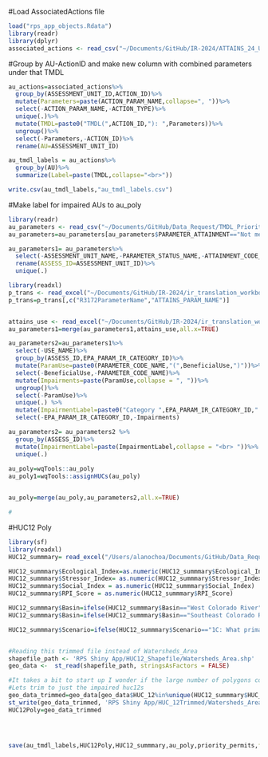 #Load AssociatedActions file

```r
load("rps_app_objects.Rdata")
library(readr)
library(dplyr)
associated_actions <- read_csv("~/Documents/GitHub/IR-2024/ATTAINS_24_UPLOADS/ALL_ASMT_UTAHDWQ_2024 2/associated-actions.csv")
```
#Group by AU-ActionID and make new column with combined parameters under that TMDL
```r
au_actions=associated_actions%>%
  group_by(ASSESSMENT_UNIT_ID,ACTION_ID)%>%
  mutate(Parameters=paste(ACTION_PARAM_NAME,collapse=", "))%>%
  select(-ACTION_PARAM_NAME,-ACTION_TYPE)%>%
  unique(.)%>%
  mutate(TMDL=paste0("TMDL(",ACTION_ID,"): ",Parameters))%>%
  ungroup()%>%
  select(-Parameters,-ACTION_ID)%>%
  rename(AU=ASSESSMENT_UNIT_ID)

au_tmdl_labels = au_actions%>%
  group_by(AU)%>%
  summarize(Label=paste(TMDL,collapse="<br>"))

write.csv(au_tmdl_labels,"au_tmdl_labels.csv")

```




#Make label for impaired AUs to au_poly
```r
library(readr)
au_parameters <- read_csv("~/Documents/GitHub/Data_Request/TMDL_Prioritization/UTAHDWQ_parameters_11464.csv")
au_parameters=au_parameters[au_parameters$PARAMETER_ATTAINMENT=="Not meeting criteria",]

au_parameters1= au_parameters%>%
  select(-ASSESSMENT_UNIT_NAME,-PARAMETER_STATUS_NAME,-ATTAINMENT_CODE_NAME,-PARAMETER_ATTAINMENT,-USE_NAME)%>%
  rename(ASSESS_ID=ASSESSMENT_UNIT_ID)%>%
  unique(.)

library(readxl)
p_trans <- read_excel("~/Documents/GitHub/IR-2024/ir_translation_workbook_working_2024.xlsx", sheet = "paramTransTable")
p_trans=p_trans[,c("R3172ParameterName","ATTAINS_PARAM_NAME")]


attains_use <- read_excel("~/Documents/GitHub/IR-2024/ir_translation_workbook_working_2024.xlsx", sheet = "ATTAINS_uses")
au_parameters1=merge(au_parameters1,attains_use,all.x=TRUE)

au_parameters2=au_parameters1%>%
  select(-USE_NAME)%>%
  group_by(ASSESS_ID,EPA_PARAM_IR_CATEGORY_ID)%>%
  mutate(ParamUse=paste0(PARAMETER_CODE_NAME,"(",BeneficialUse,")"))%>%
  select(-BeneficialUse,-PARAMETER_CODE_NAME)%>%
  mutate(Impairments=paste(ParamUse,collapse = ", "))%>%
  ungroup()%>%
  select(-ParamUse)%>%
  unique(.) %>%
  mutate(ImpairmentLabel=paste0("Category ",EPA_PARAM_IR_CATEGORY_ID," Impairments: ",Impairments))%>%
  select(-EPA_PARAM_IR_CATEGORY_ID,-Impairments)

au_parameters2= au_parameters2 %>%
  group_by(ASSESS_ID)%>%
  mutate(ImpairmentLabel=paste(ImpairmentLabel,collapse = "<br> "))%>%
  unique(.)
  
au_poly=wqTools::au_poly
au_poly1=wqTools::assignHUCs(au_poly)


au_poly=merge(au_poly,au_parameters2,all.x=TRUE)

#

```

#HUC12 Poly
```r
library(sf)
library(readxl)
HUC12_summmary= read_excel("/Users/alanochoa/Documents/GitHub/Data_Request/TMDL_Prioritization/All_RPS results_updated 3_19_24.xlsx")

HUC12_summmary$Ecological_Index=as.numeric(HUC12_summmary$Ecological_Index)
HUC12_summmary$Stressor_Index= as.numeric(HUC12_summmary$Stressor_Index)
HUC12_summmary$Social_Index = as.numeric(HUC12_summmary$Social_Index)
HUC12_summmary$RPI_Score = as.numeric(HUC12_summmary$RPI_Score)

HUC12_summmary$Basin=ifelse(HUC12_summmary$Basin=="West Colorado River","W Colorado River",HUC12_summmary$Basin)
HUC12_summmary$Basin=ifelse(HUC12_summmary$Basin=="Southeast Colorado River","SE Colorado River",HUC12_summmary$Basin)

HUC12_summmary$Scenario=ifelse(HUC12_summmary$Scenario=="1C: What primary contact recreational use lakes/reservoirs are impaired as a result of Harmful Algal Blooms (advisories) and E. coli?","1C: What primary contact recreational use lakes/reservoirs are impaired as a result of Harmful Algal Blooms (advisories)",HUC12_summmary$Scenario)


#Reading this trimmed file instead of Watersheds_Area
shapefile_path <- 'RPS Shiny App/HUC12_Shapefile/Watersheds_Area.shp'
geo_data <-  st_read(shapefile_path, stringsAsFactors = FALSE)

#It takes a bit to start up I wonder if the large number of polygons could be why??
#Lets trim to just the impaired huc12s
geo_data_trimmed=geo_data[geo_data$HUC_12%in%unique(HUC12_summmary$HUC_12),]
st_write(geo_data_trimmed, 'RPS Shiny App/HUC_12Trimmed/Watersheds_Area_Trimmed1.shp')
HUC12Poly=geo_data_trimmed




save(au_tmdl_labels,HUC12Poly,HUC12_summmary,au_poly,priority_permits,file="rps_app_objects.Rdata")

```
